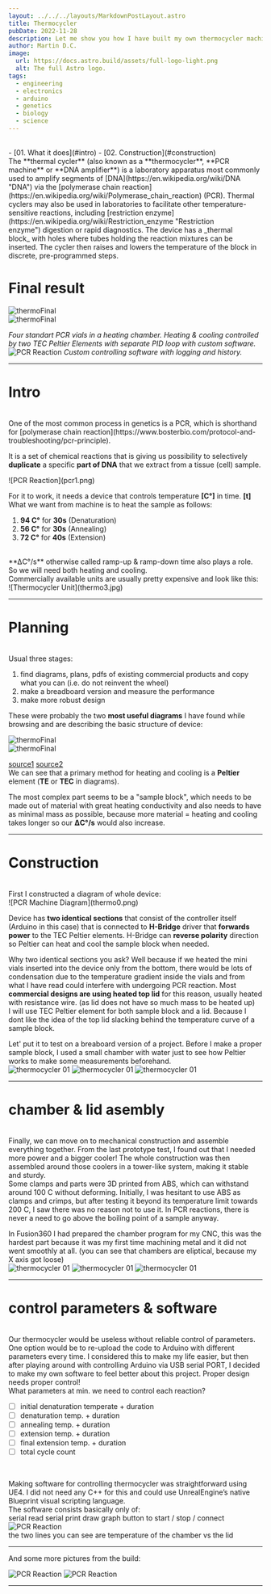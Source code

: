 ```yaml
---
layout: ../../../layouts/MarkdownPostLayout.astro
title: Thermocycler
pubDate: 2022-11-28
description: Let me show you how I have built my own thermocycler machine for PCR reactions in genetics.
author: Martin D.C.
image:
  url: https://docs.astro.build/assets/full-logo-light.png
  alt: The full Astro logo.
tags:
  - engineering
  - electronics
  - arduino
  - genetics
  - biology
  - science
---
```


<br/>
- [01. What it does](#intro)
- [02. Construction](#construction)
<br/>
The **thermal cycler** (also known as a **thermocycler**, **PCR machine** or **DNA amplifier**) is a laboratory apparatus most commonly used to amplify segments of [DNA](https://en.wikipedia.org/wiki/DNA "DNA") via the [polymerase chain reaction](https://en.wikipedia.org/wiki/Polymerase_chain_reaction) (PCR). Thermal cyclers may also be used in laboratories to facilitate other temperature-sensitive reactions, including [restriction enzyme](https://en.wikipedia.org/wiki/Restriction_enzyme "Restriction enzyme") digestion or rapid diagnostics. The device has a _thermal block_ with holes where tubes holding the reaction mixtures can be inserted. The cycler then raises and lowers the temperature of the block in discrete, pre-programmed steps.

<br/>

# Final result

<div class="grid">
<div class="imgWrap" data-lightbox="true"><Image src={thermo1} alt='thermoFinal' /></div>
<div class="imgWrap" data-lightbox="true"><Image src={thermo2} alt='thermoFinal' /></div>
</div>

<em>Four standart PCR vials in a heating chamber. Heating & cooling controlled by two TEC Peltier Elements with separate PID loop with custom software.</em>
![PCR Reaction](thermoFinal3.jpg)
<em>Custom controlling software with logging and history.</em>

---

# Intro
<br/>
One of the most common process in genetics is a PCR, which is shorthand for [polymerase chain reaction](https://www.bosterbio.com/protocol-and-troubleshooting/pcr-principle).

It is a set of chemical reactions that is giving us possibility to selectively **duplicate** a specific **part of DNA** that we extract from a tissue (cell) sample.

<div class="imgWrap" data-lightbox="true">![PCR Reaction](pcr1.png)</div>

For it to work, it needs a device that controls temperature **[C°]** in time. **[t]**
<br/>
What we want from machine is to heat the sample as follows:

1.  **94 C°** for **30s** (Denaturation)
2.  **56 C°**  for  **30s** (Annealing)
3.  **72 C°** for **40s** (Extension)
 <br/>  
   **ΔC°/s** otherwise called ramp-up & ramp-down time also plays a role. So we will need both heating and cooling.
<br/>
Commercially available units are usually pretty expensive and look like this:

<div class="imgWrap" data-lightbox="true">![Thermocycler Unit](thermo3.jpg)</div>

---

# Planning
<br/>
Usual three stages:

1. find diagrams, plans, pdfs of existing commercial products and copy what you can (i.e. do not reinvent the wheel)
2. make a breadboard version and measure the performance 
3. make more robust design

These were probably the two **most useful diagrams** I have found while browsing and are describing the basic structure of device:

<div class="grid">
<div class="imgWrap" data-lightbox="true"><Image src={d1} alt='thermoFinal'/></div>
<div class="imgWrap" data-lightbox="true"><Image src={d2} alt='thermoFinal'/></div>
</div>

[source1](https://www.genengnews.com/insights/development-and-evolution-of-pcr/) [source2](https://www.semanticscholar.org/paper/Temperature-Control-for-PCR-Thermocyclers-Based-on-Qiu-Yuan/8d26bb6e109e0f6a9a8ce5929e7fd1c4f334d723/figure/1)
<br/>
We can see that a primary method for heating and cooling is a **Peltier** element (**TE** or **TEC** in diagrams). 

The most complex part seems to be a "sample block", which needs to be made out of material with great heating conductivity and also needs to have as minimal mass as possible, because more material = heating and cooling takes longer so our **ΔC°/s** would also increase. 

---

# Construction
<br/>
First I constructed a diagram of whole device:

<div class="imgWrap" data-lightbox="true">![PCR Machine Diagram](thermo0.png)</div>

Device has **two identical sections** that consist of the controller itself (Arduino in this case) that is connected to **H-Bridge** driver that **forwards  power** to the TEC Peltier elements.  H-Bridge can **reverse polarity** direction so Peltier can heat and cool the sample block when needed.

Why two identical sections you ask? Well because if we heated the mini vials inserted into the device only from the bottom, there would be lots of condensation due to the temperature gradient inside the vials and from what I have read could interfere with undergoing PCR reaction. Most **commercial designs are using heated top lid** for this reason, usually heated with resistance wire. (as lid does not have so much mass to be heated up) 
<br/>
I will use TEC Peltier element for both sample block and a lid. Because I dont like the idea of the top lid slacking behind the temperature curve of a sample block.

Let' put it to test on  a breaboard version of a project. Before I make  a proper sample block, I used a small chamber with water just to see how Peltier works to make some measurements beforehand.
<br/>
![thermocycler 01](thermo5.jpg)
![thermocycler 01](thermo6.jpg)
![thermocycler 01](thermo7.jpg)

---

# chamber & lid asembly
<br/>
Finally, we can move on to mechanical construction and assemble everything together. From the last prototype test, I found out that I needed more power and a bigger cooler! The whole construction was then assembled around those coolers in a tower-like system, making it stable and sturdy.
<br/>
Some clamps and parts were 3D printed from ABS, which can withstand around 100 C without deforming. Initially, I was hesitant to use ABS as clamps and crimps, but after testing it beyond its temperature limit towards 200 C, I saw there was no reason not to use it. In PCR reactions, there is never a need to go above the boiling point of a sample anyway.
<br/>

In Fusion360 I had prepared the chamber program for my CNC, this was the hardest part because it was my first time machining metal and it did not went smoothly at all. (you can see that chambers are eliptical, because my X axis got loose)
<br/>
![thermocycler 01](thermo8.jpg)
![thermocycler 01](thermo9.jpg)
![thermocycler 01](thermo10.jpg)

---

# control parameters & software
<br/>
Our thermocycler would be useless without reliable control of parameters. One option would be to re-upload the code to Arduino with different parameters every time. I considered this to make my life easier, but then after playing around with controlling Arduino via USB serial PORT, I decided to make my own software to feel better about this project. Proper design needs proper control!
<br/>
What parameters at min. we need to control each reaction?
<br/>

- [ ] initial denaturation temperate + duration
- [ ] denaturation temp. + duration
- [ ] annealing temp. + duration
- [ ] extension temp. + duration
- [ ] final extension temp. + duration
- [ ] total cycle count

<br/>

Making software for controlling thermocycler was straightforward using UE4. I did not need any C++ for this and could use UnrealEngine’s native Blueprint visual scripting language.
<br/>
The software consists basically only of:
<br/>
serial read
serial print
draw graph
button to start / stop / connect
<br/>
![PCR Reaction](thermoFinal3.jpg)
<br/>
the two lines you can see are temperature of the chamber vs the lid

---

And some more pictures from the build:
<br />

![PCR Reaction](thermo12.jpg)
![PCR Reaction](thermo11.jpg)

---